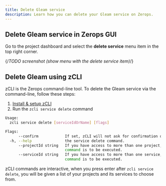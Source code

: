 ```yaml
---
title: Delete Gleam service
description: Learn how you can delete your Gleam service on Zerops.
---
```


## Delete Gleam service in Zerops GUI

Go to the project dashboard and select the **delete service** menu item in the top right corner.

{/*TODO screenshot (show menu with the delete service item)*/}

## Delete Gleam using zCLI

zCLI is the Zerops command-line tool. To delete the Gleam service via the command-line, follow these steps:

1. [Install & setup zCLI](/references/cli)
2. Run the `zcli service delete` command

```sh
Usage:
  zcli service delete [serviceIdOrName] [flags]

Flags:
      --confirm            If set, zCLI will not ask for confirmation of destructive operations.
  -h, --help               the service delete command.
      --projectId string   If you have access to more than one project, you must specify the project ID for which the
                           command is to be executed.
      --serviceId string   If you have access to more than one service, you must specify the service ID for which the
                           command is to be executed.
```

zCLI commands are interactive, when you press enter after `zcli service delete`, you will be given a list of your projects and its services to choose from.
